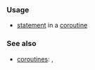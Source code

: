 {{cpp/keyword/title|{{tt|co_return}} {{mark since c++20}}}}
{{cpp/keyword/navbar}}

===Usage===
* [[cpp/language/return|{{tt|return}} statement]] in a [[cpp/language/coroutines|coroutine]]

===See also===
{{cpp/keyword/control flow kw list}}
* [[cpp/language/coroutines|coroutines]]: {{rlpt|co_await}}, {{rlpt|co_yield}}

{{langlinks|es|ja|zh}}